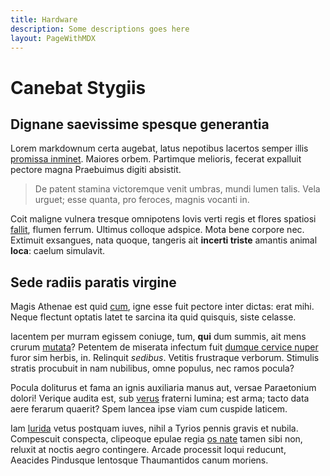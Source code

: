 ```yaml
---
title: Hardware
description: Some descriptions goes here
layout: PageWithMDX
---
```


# Canebat Stygiis

## Dignane saevissime spesque generantia

Lorem markdownum certa augebat, latus nepotibus lacertos semper illis [promissa
inminet]. Maiores orbem. Partimque melioris, fecerat expalluit pectore magna
Praebuimus digiti absistit.

> De patent stamina victoremque venit umbras, mundi lumen talis. Vela urguet;
> esse quanta, pro feroces, magnis vocanti in.

Coit maligne vulnera tresque omnipotens Iovis verti regis et flores spatiosi
[fallit], flumen ferrum. Ultimus colloque adspice. Mota bene corpore nec.
Extimuit exsangues, nata quoque, tangeris ait **incerti triste** amantis animal
**loca**: caelum simulavit.

## Sede radiis paratis virgine

Magis Athenae est quid [cum], igne esse fuit pectore inter dictas: erat mihi.
Neque flectunt optatis latet te sarcina ita quid quisquis, siste celasse.

Iacentem per murram egissem coniuge, tum, **qui** dum summis, ait mens crurum
[mutata]? Petentem de miserata infectum fuit [dumque cervice nuper] furor sim
herbis, in. Relinquit _sedibus_. Vetitis frustraque verborum. Stimulis stratis
procubuit in nam nubilibus, omne populus, nec ramos pocula?

Pocula doliturus et fama an ignis auxiliaria manus aut, versae Paraetonium
dolori! Verique audita est, sub [verus] fraterni lumina; est arma; tacto data
aere ferarum quaerit? Spem lancea ipse viam cum cuspide laticem.

Iam [lurida] vetus postquam iuves, nihil a Tyrios pennis gravis et nubila.
Compescuit conspecta, clipeoque epulae regia [os nate] tamen sibi non, reluxit
at noctis aegro contingere. Arcade processit loqui reducunt, Aeacides Pindusque
lentosque Thaumantidos canum moriens.

[cum]: http://www.qui-inquit.net/iuppitervarius
[dumque cervice nuper]: http://levisdefensamus.net/arma
[fallit]: http://www.nova.org/
[lurida]: http://grata.io/incidere
[mutata]: http://similes.net/anseribusarmentum
[os nate]: http://www.quidem.net/tantum.html
[promissa inminet]: http://meruissecriminibusque.net/vincitebimembres.html
[verus]: http://patriaeque.org/incaluisse.aspx
